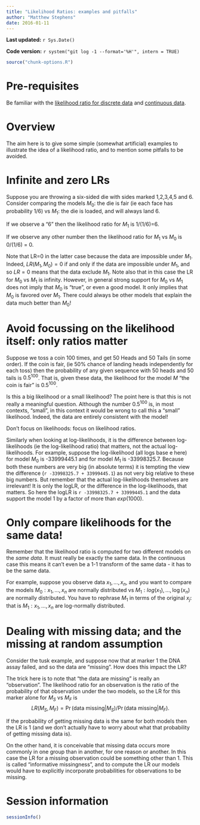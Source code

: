 ```yaml
---
title: "Likelihood Ratios: examples and pitfalls"
author: "Matthew Stephens"
date: 2016-01-11
---
```


**Last updated:** `r Sys.Date()`

**Code version:** `r system("git log -1 --format='%H'", intern = TRUE)`

```r
source("chunk-options.R")
```

# Pre-requisites

Be familiar with the [likelihood ratio for discrete data](likelihood_ratio_simple_models.html) and [continuous data](likelihood_ratio_simple_continuous_data.html).

# Overview

The aim here is to give some simple (somewhat artificial) examples to illustrate the idea of a likelihood ratio,
and to mention some pitfalls to be avoided. 

# Infinite and zero LRs

Suppose you are throwing a six-sided die with sides marked 1,2,3,4,5 and 6. 
Consider comparing the models $M_0$: the die is fair (ie each face has probability 1/6) vs
$M_1$: the die is loaded, and will always land 6.

If we observe a "6" then the likelihood ratio for $M_1$ is 1/(1/6)=6.

If we observe any other number then the likelihood ratio for $M_1$ vs $M_0$ is $0/(1/6)$ = 0.

Note that LR=0 in the latter case because the data are impossible under $M_1$.
Indeed, $LR(M_1,M_0)=0$ if and only if the data are impossible under $M_1$,
and so $LR=0$ means that the data exclude $M_1$.
Note also that in this case the LR for $M_0$ vs $M_1$ is infinity. However, in general strong support
for $M_0$ vs $M_1$ does not imply that $M_0$ is "true", or even a good model. It only implies
that $M_0$ is favored over $M_1$. There could always be other models that explain the data much better than $M_0$!

# Avoid focussing on the likelihood itself: only ratios matter

Suppose we toss a coin 100 times, and get 50 Heads and 50 Tails (in some order). If the coin is fair,
(ie 50% chance of landing heads independently for each toss) then
the probability of any given sequence with 50 heads and 50 tails is $0.5^{100}$. That is, given these data, the likelihood for the model $M$ "the coin is fair" is $0.5^{100}$. 

Is this a big likelihood or a small likelihood? The point here is that this is not really a meaningful question. Although the number $0.5^{100}$ is, in most contexts, "small", in this context it would be wrong to call this
a "small" likelihood. Indeed, the data are entirely consistent with the model! 

Don't focus on likelihoods: focus on likelihood ratios. 

Similarly when looking at log-likelihoods, it is the difference between log-likelihoods (ie the log-likelihood ratio) that matters, not the actual log-likelihoods. For example, suppose the log-likelihood (all logs base e here) for model $M_0$ is  -33999445.1 and for model $M_1$ is -33998325.7. Because both these numbers are very big (in absolute terms) it is tempting the view the difference (``r -33998325.7 + 33999445.1``) as not very big relative to these big numbers. But remember that the actual log-likelihoods themselves are irrelevant! It is only the logLR, or the difference in the log-likelihoods, that matters. So here the logLR is ``r -33998325.7 + 33999445.1`` and the data support the model 1 by a factor of more than $exp(1000)$.

# Only compare likelihoods for the same data!

Remember that the likelihood ratio is computed for two different models on the *same data*.
It must really be exactly the same data. In the continuous case
this means it can't even be a 1-1 transform of the same data - it has to be the same data.

For example, suppose you observe data $x_1,\dots,x_n$, and you
want to compare the models $M_0: x_1,\dots,x_n$ are normally distributed vs $M_1: log(x_1),\dots,\log(x_n)$ are normally distributed. You have to rephrase $M_1$ in terms of the original $x_j$: that is $M_1: x_1,\dots,x_n$ are log-normally distributed. 


# Dealing with missing data; and the missing at random assumption

Consider the tusk example, and suppose now that at marker 1 the
DNA assay failed, and so the data are "missing". How does this impact the LR?

The trick here is to note that "the data are missing" is really an "observation". The likelihood ratio for an observation is the ratio of the probability of that observation under the two models, so the LR for this marker alone for $M_S$ vs $M_F$ is
$$LR(M_S,M_F) = \Pr(\text{data missing} | M_S)/\Pr(\text{data missing} | M_F).$$

If the probability of getting missing data is the same for both models then the LR is 1 (and we don't actually have to worry about what that probability of getting missing data is).

On the other hand, it is conceivable that missing data occurs more commonly in one group than in another, for one reason or another. In this case the LR for a missing observation could be something other than 1.
This is called "informative missingness", and to compute the LR our models would have to explicitly incorporate probabilities for observations to be missing.




# Session information

```r
sessionInfo()
```
